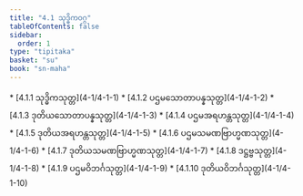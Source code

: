 ```yaml
---
title: "4.1 သုဒ္ဓိကဝဂ္ဂ"
tableOfContents: false
sidebar:
  order: 1
type: "tipitaka"
basket: "su"
book: "sn-maha"
---
```



<DynamicBreadcrumb />



<TableOfContents book="sn-maha" section="4.1">
* [4.1.1 သုဒ္ဓိကသုတ္တ](4-1/4-1-1)
* [4.1.2 ပဌမသောတာပန္နသုတ္တ](4-1/4-1-2)
* [4.1.3 ဒုတိယသောတာပန္နသုတ္တ](4-1/4-1-3)
* [4.1.4 ပဌမအရဟန္တသုတ္တ](4-1/4-1-4)
* [4.1.5 ဒုတိယအရဟန္တသုတ္တ](4-1/4-1-5)
* [4.1.6 ပဌမသမဏဗြာဟ္မဏသုတ္တ](4-1/4-1-6)
* [4.1.7 ဒုတိယသမဏဗြာဟ္မဏသုတ္တ](4-1/4-1-7)
* [4.1.8 ဒဋ္ဌဗ္ဗသုတ္တ](4-1/4-1-8)
* [4.1.9 ပဌမဝိဘင်္ဂသုတ္တ](4-1/4-1-9)
* [4.1.10 ဒုတိယဝိဘင်္ဂသုတ္တ](4-1/4-1-10)
</TableOfContents>